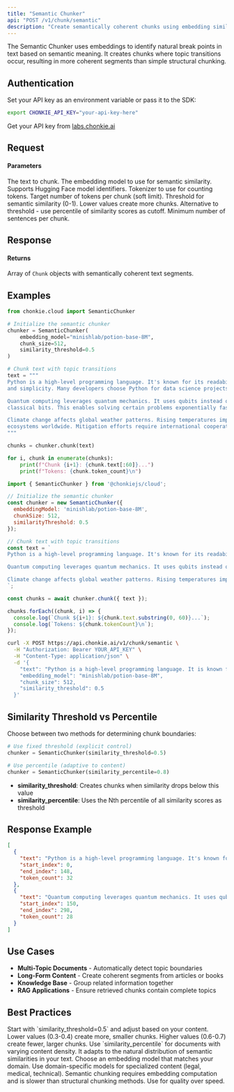 ```yaml
---
title: "Semantic Chunker"
api: "POST /v1/chunk/semantic"
description: "Create semantically coherent chunks using embedding similarity"
---
```


The Semantic Chunker uses embeddings to identify natural break points in text based on semantic meaning. It creates chunks where topic transitions occur, resulting in more coherent segments than simple structural chunking.

## Authentication

Set your API key as an environment variable or pass it to the SDK:

```bash
export CHONKIE_API_KEY="your-api-key-here"
```

Get your API key from [labs.chonkie.ai](https://labs.chonkie.ai)

## Request

#### Parameters

<ParamField path="text" type="string | string[]" required>
  The text to chunk.
</ParamField>

<ParamField path="embedding_model" type="string" default="minishlab/potion-base-8M">
  The embedding model to use for semantic similarity. Supports Hugging Face model identifiers.
</ParamField>

<ParamField path="tokenizer" type="string" default="gpt2">
  Tokenizer to use for counting tokens.
</ParamField>

<ParamField path="chunk_size" type="integer" default="512">
  Target number of tokens per chunk (soft limit).
</ParamField>

<ParamField path="similarity_threshold" type="float" default="0.5">
  Threshold for semantic similarity (0-1). Lower values create more chunks.
</ParamField>

<ParamField path="similarity_percentile" type="float">
  Alternative to threshold - use percentile of similarity scores as cutoff.
</ParamField>

<ParamField path="min_sentences" type="integer" default="1">
  Minimum number of sentences per chunk.
</ParamField>

## Response

#### Returns

Array of `Chunk` objects with semantically coherent text segments.

## Examples

<CodeGroup>

```python Python
from chonkie.cloud import SemanticChunker

# Initialize the semantic chunker
chunker = SemanticChunker(
    embedding_model="minishlab/potion-base-8M",
    chunk_size=512,
    similarity_threshold=0.5
)

# Chunk text with topic transitions
text = """
Python is a high-level programming language. It's known for its readability
and simplicity. Many developers choose Python for data science projects.

Quantum computing leverages quantum mechanics. It uses qubits instead of
classical bits. This enables solving certain problems exponentially faster.

Climate change affects global weather patterns. Rising temperatures impact
ecosystems worldwide. Mitigation efforts require international cooperation.
"""

chunks = chunker.chunk(text)

for i, chunk in enumerate(chunks):
    print(f"Chunk {i+1}: {chunk.text[:60]}...")
    print(f"Tokens: {chunk.token_count}\n")
```

```javascript JavaScript
import { SemanticChunker } from '@chonkiejs/cloud';

// Initialize the semantic chunker
const chunker = new SemanticChunker({
  embeddingModel: 'minishlab/potion-base-8M',
  chunkSize: 512,
  similarityThreshold: 0.5
});

// Chunk text with topic transitions
const text = `
Python is a high-level programming language. It's known for its readability.

Quantum computing leverages quantum mechanics. It uses qubits instead of bits.

Climate change affects global weather patterns. Rising temperatures impact ecosystems.
`;

const chunks = await chunker.chunk({ text });

chunks.forEach((chunk, i) => {
  console.log(`Chunk ${i+1}: ${chunk.text.substring(0, 60)}...`);
  console.log(`Tokens: ${chunk.tokenCount}\n`);
});
```

```bash cURL
curl -X POST https://api.chonkie.ai/v1/chunk/semantic \
  -H "Authorization: Bearer YOUR_API_KEY" \
  -H "Content-Type: application/json" \
  -d '{
    "text": "Python is a high-level programming language. It is known for readability. Quantum computing uses quantum mechanics. It leverages qubits for computation.",
    "embedding_model": "minishlab/potion-base-8M",
    "chunk_size": 512,
    "similarity_threshold": 0.5
  }'
```

</CodeGroup>

## Similarity Threshold vs Percentile

Choose between two methods for determining chunk boundaries:

```python
# Use fixed threshold (explicit control)
chunker = SemanticChunker(similarity_threshold=0.5)

# Use percentile (adaptive to content)
chunker = SemanticChunker(similarity_percentile=0.8)
```

- **similarity_threshold**: Creates chunks when similarity drops below this value
- **similarity_percentile**: Uses the Nth percentile of all similarity scores as threshold

## Response Example

```json
[
  {
    "text": "Python is a high-level programming language. It's known for its readability and simplicity. Many developers choose Python for data science projects.",
    "start_index": 0,
    "end_index": 148,
    "token_count": 32
  },
  {
    "text": "Quantum computing leverages quantum mechanics. It uses qubits instead of classical bits. This enables solving certain problems exponentially faster.",
    "start_index": 150,
    "end_index": 298,
    "token_count": 28
  }
]
```

## Use Cases

- **Multi-Topic Documents** - Automatically detect topic boundaries
- **Long-Form Content** - Create coherent segments from articles or books
- **Knowledge Base** - Group related information together
- **RAG Applications** - Ensure retrieved chunks contain complete topics

## Best Practices

<Tip>
  Start with `similarity_threshold=0.5` and adjust based on your content. Lower values (0.3-0.4) create more, smaller chunks. Higher values (0.6-0.7) create fewer, larger chunks.
</Tip>

<Tip>
  Use `similarity_percentile` for documents with varying content density. It adapts to the natural distribution of semantic similarities in your text.
</Tip>

<Tip>
  Choose an embedding model that matches your domain. Use domain-specific models for specialized content (legal, medical, technical).
</Tip>

<Warning>
  Semantic chunking requires embedding computation and is slower than structural chunking methods. Use for quality over speed.
</Warning>
